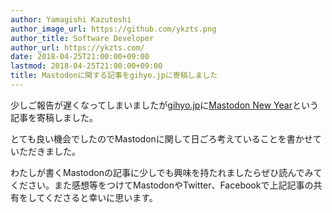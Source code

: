 ```yaml
---
author: Yamagishi Kazutoshi
author_image_url: https://github.com/ykzts.png
author_title: Software Developer
author_url: https://ykzts.com/
date: 2018-04-25T21:00:00+09:00
lastmod: 2018-04-25T21:00:00+09:00
title: Mastodonに関する記事をgihyo.jpに寄稿しました
---
```


少しご報告が遅くなってしまいましたが[gihyo.jp](http://gihyo.jp/)に[Mastodon New Year](http://gihyo.jp/dev/column/newyear/2018/mastodon-new-year)という記事を寄稿しました。

<!--truncate-->

とても良い機会でしたのでMastodonに関して日ごろ考えていることを書かせていただきました。

わたしが書くMastodonの記事に少しでも興味を持たれましたらぜひ読んでみてください。また感想等をつけてMastodonやTwitter、Facebookで上記記事の共有をしてくださると幸いに思います。
